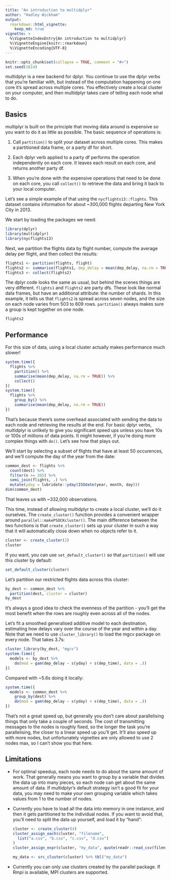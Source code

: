 ```yaml
---
title: "An introduction to multidplyr"
author: "Hadley Wickham"
output: 
  rmarkdown::html_vignette:
    keep_md: true
vignette: >
  %\VignetteIndexEntry{An introduction to multidplyr}
  %\VignetteEngine{knitr::rmarkdown}
  %\VignetteEncoding{UTF-8}
---
```


```r
knitr::opts_chunk$set(collapse = TRUE, comment = "#>")
set.seed(1014)
```

multidplyr is a new backend for dplyr. You continue to use the dplyr verbs that you're familiar with, but instead of the computation happening on one core it's spread across multiple cores. You effectively create a local cluster on your computer, and then multidplyr takes care of telling each node what to do.

## Basics

multiplyr is built on the principle that moving data around is expensive so you want to do it as little as possible. The basic sequence of operations is:

1. Call `partition()` to split your dataset across multiple cores.
   This makes a partitioned data frame, or a party df for short.
   
1. Each dplyr verb applied to a party df performs the operation independently
   on each core. It leaves each result on each core, and returns another
   party df.
   
1. When you're done with the expensive operations that need to be 
   done on each core, you call `collect()` to retrieve the data and 
   bring it back to your local computer.
  
Let's see a simple example of that using the `nycflights13::flights`. This dataset contains information for about ~300,000 flights departing New York City in 2013.

We start by loading the packages we need:

```r
library(dplyr)
library(multidplyr)
library(nycflights13)
```
  
Next, we partition the flights data by flight number, compute the average delay per flight, and then collect the results:

```r
flights1 <- partition(flights, flight)
flights2 <- summarise(flights1, dep_delay = mean(dep_delay, na.rm = TRUE))
flights3 <- collect(flights2)
```

The dplyr code looks the same as usual, but behind the scenes things are very different. `flights1` and `flights2` are party dfs. These look like normal data frames, but have an additional attribute: the number of shards. In this example, it tells us that `flights2` is spread across seven nodes, and the size on each node varies from 503 to 609 rows. `partition()` always makes sure a group is kept together on one node.

```r
flights2
```

## Performance

For this size of data, using a local cluster actually makes performance much slower!

```r
system.time({
  flights %>% 
    partition() %>%
    summarise(mean(dep_delay, na.rm = TRUE)) %>% 
    collect()
})
system.time({
  flights %>% 
    group_by() %>%
    summarise(mean(dep_delay, na.rm = TRUE))
})
```

That's because there's some overhead associated with sending the data to each node and retrieving the results at the end. For basic dplyr verbs, multidplyr is unlikely to give you significant speed ups unless you have 10s or 100s of millions of data points. It might however, if you're doing more complex things with `do()`. Let's see how that plays out.

We'll start by selecting a subset of flights that have at least 50 occurences, and we'll compute the day of the year from the date:

```r
common_dest <- flights %>%
  count(dest) %>%
  filter(n >= 365) %>%
  semi_join(flights, .) %>% 
  mutate(yday = lubridate::yday(ISOdate(year, month, day)))
dim(common_dest)
```

That leaves us with ~332,000 observations. 

This time, instead of allowing multidplyr to create a local cluster, we'll do it ourselves. The `create_cluster()` function provides a convenient wrapper around `parallel::makePSOCKcluster()`. The main difference between the two functions is that `create_cluster()` sets up your cluster in such a way that it will automatically close down when no objects refer to it.

```r
cluster <- create_cluster(2)
cluster
```

If you want, you can use `set_default_cluster()` so that `partition()` will use this cluster by default:

```r
set_default_cluster(cluster)
```

Let's partition our restricted flights data across this cluster:

```r
by_dest <- common_dest %>% 
  partition(dest, cluster = cluster)
by_dest
```

It's always a good idea to check the evenness of the partition - you'll get the most benefit when the rows are roughly even across all of the nodes.

Let's fit a smoothed generalised additive model to each destination, estimating how delays vary over the course of the year and within a day. Note that we need to use `cluster_library()` to load the mgcv package on every node. That takes 3.7s:

```r
cluster_library(by_dest, "mgcv")
system.time({
  models <- by_dest %>% 
    do(mod = gam(dep_delay ~ s(yday) + s(dep_time), data = .))
})
```

Compared with ~5.6s doing it locally:

```r
system.time({
  models <- common_dest %>% 
    group_by(dest) %>% 
    do(mod = gam(dep_delay ~ s(yday) + s(dep_time), data = .))
})
```

That's not a great speed up, but generally you don't care about parallelising things that only take a couple of seconds. The cost of transmitting messages to the nodes is roughly fixed, so the longer the task you're parallelising, the closer to a linear speed up you'll get.  It'll also speed up with more nodes, but unfortunately vignettes are only allowed to use 2 nodes max, so I can't show you that here.

## Limitations

*   For optimal speedup, each node needs to do about the same amount of
    work. That generally means you want to group by a variable that
    divides the data up into many pieces, so each node can get about the
    same amount of data. If multidplyr's default strategy isn't a good
    fit for your data, you may need to make your own grouping variable
    which takes values from 1 to the number of nodes.

*   Currently you have to load all the data into memory in one instance, and
    then it gets partitioned to the individual nodes. If you want to avoid 
    that, you'll need to split the data up yourself, and load it by "hand":

    ```r
    cluster <- create_cluster(4)
    cluster_assign_each(cluster, "filename",
      list("a.csv", "b.csv", "c.csv", "d.csv")
    )
    cluster_assign_expr(cluster, "my_data", quote(readr::read_csv(filename)))
    
    my_data <- src_cluster(cluster) %>% tbl("my_data")
    ```

*   Currently you can only use clusters created by the parallel package.
    If Rmpi is available, MPI clusters are supported.
    
